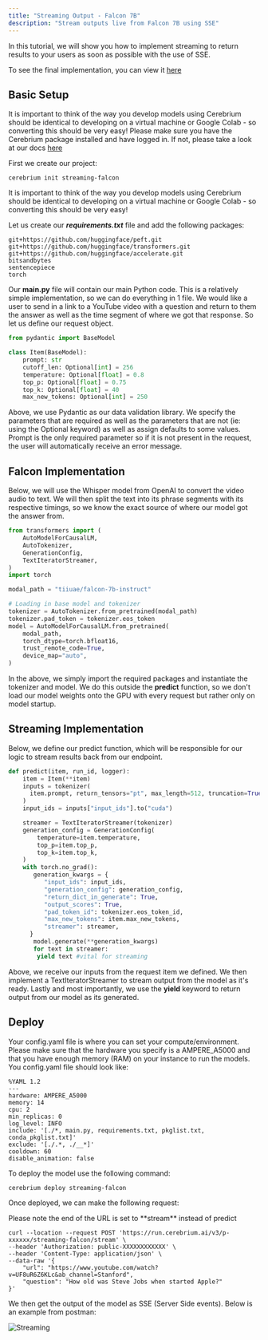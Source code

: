 ```yaml
---
title: "Streaming Output - Falcon 7B"
description: "Stream outputs live from Falcon 7B using SSE"
---
```


In this tutorial, we will show you how to implement streaming to return results to your users as soon as possible with the use of SSE.

To see the final implementation, you can view it [here](https://github.com/CerebriumAI/examples/tree/master/7-streaming-endpoint)

## Basic Setup

It is important to think of the way you develop models using Cerebrium should be identical to developing on a virtual machine or Google Colab - so converting this should be very easy!
Please make sure you have the Cerebrium package installed and have logged in. If not, please take a look at our docs [here](https://docs.cerebrium.ai/cerebrium/getting-started/installation)

First we create our project:

```
cerebrium init streaming-falcon
```

It is important to think of the way you develop models using Cerebrium should be identical to developing on a virtual machine or Google Colab - so converting this should be very easy!

Let us create our **_requirements.txt_** file and add the following packages:

```
git+https://github.com/huggingface/peft.git
git+https://github.com/huggingface/transformers.git
git+https://github.com/huggingface/accelerate.git
bitsandbytes
sentencepiece
torch
```

Our **main.py** file will contain our main Python code. This is a relatively simple implementation, so we can do everything in 1 file. We would like a user to send in a link to a YouTube video with a question and return to them the answer as well as the time segment of where we got that response.
So let us define our request object.

```python
from pydantic import BaseModel

class Item(BaseModel):
    prompt: str
    cutoff_len: Optional[int] = 256
    temperature: Optional[float] = 0.8
    top_p: Optional[float] = 0.75
    top_k: Optional[float] = 40
    max_new_tokens: Optional[int] = 250
```

Above, we use Pydantic as our data validation library. We specify the parameters that are required as well as the parameters that are not (ie: using the Optional keyword) as well as assign defaults to some values. Prompt is the only required parameter so if it is not present in the request, the user will automatically receive an error message.

## Falcon Implementation

Below, we will use the Whisper model from OpenAI to convert the video audio to text. We will then split the text into its phrase segments with its respective timings, so we know the exact source of where our model got the answer from.

```python
from transformers import (
    AutoModelForCausalLM,
    AutoTokenizer,
    GenerationConfig,
    TextIteratorStreamer,
)
import torch

modal_path = "tiiuae/falcon-7b-instruct"

# Loading in base model and tokenizer
tokenizer = AutoTokenizer.from_pretrained(modal_path)
tokenizer.pad_token = tokenizer.eos_token
model = AutoModelForCausalLM.from_pretrained(
    modal_path,
    torch_dtype=torch.bfloat16,
    trust_remote_code=True,
    device_map="auto",
)
```

In the above, we simply import the required packages and instantiate the tokenizer and model. We do this outside the **predict** function, so we don't load our model weights
onto the GPU with every request but rather only on model startup.

## Streaming Implementation

Below, we define our predict function, which will be responsible for our logic to stream results back from our endpoint.

```python
def predict(item, run_id, logger):
    item = Item(**item)
    inputs = tokenizer(
      item.prompt, return_tensors="pt", max_length=512, truncation=True, padding=True
    )
    input_ids = inputs["input_ids"].to("cuda")

    streamer = TextIteratorStreamer(tokenizer)
    generation_config = GenerationConfig(
        temperature=item.temperature,
        top_p=item.top_p,
        top_k=item.top_k,
    )
    with torch.no_grad():
       generation_kwargs = {
          "input_ids": input_ids,
          "generation_config": generation_config,
          "return_dict_in_generate": True,
          "output_scores": True,
          "pad_token_id": tokenizer.eos_token_id,
          "max_new_tokens": item.max_new_tokens,
          "streamer": streamer,
      }
       model.generate(**generation_kwargs)
       for text in streamer:
        yield text #vital for streaming

```

Above, we receive our inputs from the request item we defined. We then implement a TextIteratorStreamer to stream output from the model as it's ready. Lastly and most
importantly, we use the **yield** keyword to return output from our model as its generated.

## Deploy

Your config.yaml file is where you can set your compute/environment. Please make sure that the hardware you specify is a AMPERE_A5000 and that you have enough memory (RAM) on your instance to run the models. You config.yaml file should look like:

```
%YAML 1.2
---
hardware: AMPERE_A5000
memory: 14
cpu: 2
min_replicas: 0
log_level: INFO
include: '[./*, main.py, requirements.txt, pkglist.txt, conda_pkglist.txt]'
exclude: '[./.*, ./__*]'
cooldown: 60
disable_animation: false
```

To deploy the model use the following command:

```bash
cerebrium deploy streaming-falcon
```

Once deployed, we can make the following request:

<Note>
  Please note the end of the URL is set to **stream** instead of predict
</Note>

```curl
curl --location --request POST 'https://run.cerebrium.ai/v3/p-xxxxxx/streaming-falcon/stream' \
--header 'Authorization: public-XXXXXXXXXXXX' \
--header 'Content-Type: application/json' \
--data-raw '{
    "url": "https://www.youtube.com/watch?v=UF8uR6Z6KLc&ab_channel=Stanford",
    "question": "How old was Steve Jobs when started Apple?"
}'
```

We then get the output of the model as SSE (Server Side events). Below is an example from postman:

![Streaming](/images/cortex/streaming-postman.png)

```

```
